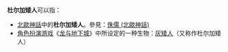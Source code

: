 '''杜尔加矮人'''可以指：
* [[北歐神話|北歐神話]]中的'''杜尔加矮人'''。參見：[[侏儒_(北歐神話)|侏儒 (北歐神話)]]
* [[角色扮演游戏|角色扮演游戏]]《[[龙与地下城|龙与地下城]]》中所设定的一种生物：[[灰矮人|灰矮人]]（又称作杜尔加矮人）
{{disambig|Cat=五字消歧義}}